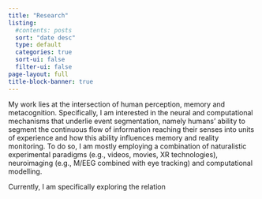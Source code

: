 ```yaml
---
title: "Research"
listing:
  #contents: posts
  sort: "date desc"
  type: default
  categories: true
  sort-ui: false
  filter-ui: false
page-layout: full
title-block-banner: true
---
```


My work lies at the intersection of human perception, memory and metacognition. Specifically, I am interested in the neural and computational mechanisms that underlie event segmentation, namely humans’ ability to segment the continuous flow of information reaching their senses into units of experience and how this ability influences memory and reality monitoring. To do so, I am mostly employing a combination of naturalistic experimental paradigms (e.g., videos, movies, XR technologies), neuroimaging (e.g., M/EEG combined with eye tracking) and computational modelling.

Currently, I am specifically exploring the relation